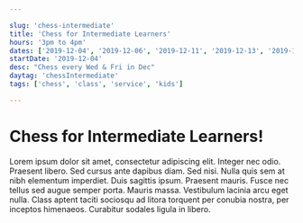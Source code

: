 ```yaml
---

slug: 'chess-intermediate'
title: 'Chess for Intermediate Learners'
hours: '3pm to 4pm'
dates: ['2019-12-04', '2019-12-06', '2019-12-11', '2019-12-13', '2019-12-18', '2019-12-20', '2019-12-25', '2019-12-27']
startDate: '2019-12-04'
desc: "Chess every Wed & Fri in Dec"
daytag: 'chessIntermediate'
tags: ['chess', 'class', 'service', 'kids']

---
```


# Chess for Intermediate Learners!

Lorem ipsum dolor sit amet, consectetur adipiscing elit. Integer nec odio. Praesent libero. Sed cursus ante dapibus diam. Sed nisi. Nulla quis sem at nibh elementum imperdiet. Duis sagittis ipsum. Praesent mauris. Fusce nec tellus sed augue semper porta. Mauris massa. Vestibulum lacinia arcu eget nulla. Class aptent taciti sociosqu ad litora torquent per conubia nostra, per inceptos himenaeos. Curabitur sodales ligula in libero. 
